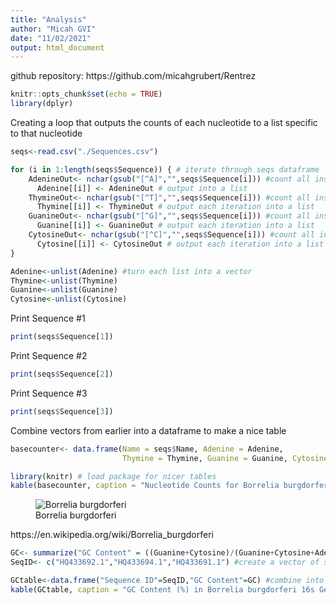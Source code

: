 ```yaml
---
title: "Analysis"
author: "Micah GVI"
date: "11/02/2021"
output: html_document
---
```


github repository: https://github.com/micahgrubert/Rentrez
```r
knitr::opts_chunk$set(echo = TRUE)
library(dplyr)
```

Creating a loop that outputs the counts of each nucleotide to a list specific to that nucleotide
```r
seqs<-read.csv("./Sequences.csv")

for (i in 1:length(seqs$Sequence)) { # iterate through seqs dataframe
    AdenineOut<- nchar(gsub("[^A]","",seqs$Sequence[i])) #count all instances of A (by removing everything but A and counting characters)
      Adenine[[i]] <- AdenineOut # output into a list
    ThymineOut<- nchar(gsub("[^T]","",seqs$Sequence[i])) #count all instances of T (by removing everything but T and counting characters)
      Thymine[[i]] <- ThymineOut # output each iteration into a list
    GuanineOut<- nchar(gsub("[^G]","",seqs$Sequence[i])) #count all instances of G (by removing everything but G and counting characters)
      Guanine[[i]] <- GuanineOut # output each iteration into a list
    CytosineOut<- nchar(gsub("[^C]","",seqs$Sequence[i])) #count all instances of C (by removing everything but C and counting characters)
      Cytosine[[i]] <- CytosineOut # output each iteration into a list
}

Adenine<-unlist(Adenine) #turn each list into a vector
Thymine<-unlist(Thymine)
Guanine<-unlist(Guanine)
Cytosine<-unlist(Cytosine)

```

Print Sequence #1
```r
print(seqs$Sequence[1])
```

Print Sequence #2
```r
print(seqs$Sequence[2])
```

Print Sequence #3
```r
print(seqs$Sequence[3])
```

Combine vectors from earlier into a dataframe to make a nice table
```r
basecounter<- data.frame(Name = seqs$Name, Adenine = Adenine,
                         Thymine = Thymine, Guanine = Guanine, Cytosine = Cytosine) #combine vectors creating new df

library(knitr) # load package for nicer tables
kable(basecounter, caption = "Nucleotide Counts for Borrelia burgdorferi 16s Genes")# create table

```

![Borrelia burgdorferi](bburgdorferi.jpg)

https://en.wikipedia.org/wiki/Borrelia_burgdorferi


```r
GC<- summarize("GC Content" = ((Guanine+Cytosine)/(Guanine+Cytosine+Adenine+Thymine))*100,basecounter) #calculate GC content
SeqID<- c("HQ433692.1","HQ433694.1","HQ433691.1") #create a vector of sequence IDs

GCtable<-data.frame("Sequence ID"=SeqID,"GC Content"=GC) #combine into a data.frame
kable(GCtable, caption = "GC Content (%) in Borrelia burgdorferi 16s Genes") #produce kable table

```

